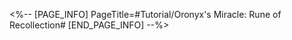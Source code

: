 <%-- [PAGE_INFO]
PageTitle=#Tutorial/Oronyx's Miracle: Rune of Recollection#
[END_PAGE_INFO] --%>
{{Tutorial
|sort      = 634401
|title     = Oronyx's Miracle: Rune of Recollection
|subtitle  = 
|type      = Adventure
|about     = 
|image1    = Tutorial Oronyx's Miracle Rune of Recollection 1.png{{subst:void|<!--$UPLOAD:<<SpriteOutput/TutorialPic/TutorialPage_634501.png>-<Tutorial Oronyx's Miracle Rune of Recollection 1.png>-<Tutorial Files>>-->}}
|text1     = Interact with the rune base to obtain the {{Color|h|nobold=1|Rune of Recollection}}. With the rune in possession, the Miracle Orb's illumination radius {{Color|h|nobold=1|moves with your character}}, and reverses the surrounding space-time.
|image2    = Tutorial Oronyx's Miracle Rune of Recollection 2.png{{subst:void|<!--$UPLOAD:<<SpriteOutput/TutorialPic/TutorialPage_634502.png>-<Tutorial Oronyx's Miracle Rune of Recollection 2.png>-<Tutorial Files>>-->}}
|text2     = With the Rune of Recollection in possession, interact with the rune base to drop the rune, and {{Color|h|nobold=1|the Miracle Orb's illumination radius will stop following your character}}.
}}